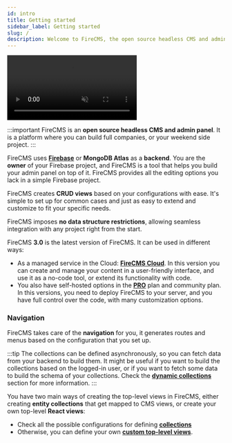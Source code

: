 ```yaml
---
id: intro
title: Getting started
sidebar_label: Getting started
slug: /
description: Welcome to FireCMS, the open source headless CMS and admin panel expertly crafted to empower developers. Built on Firebase, FireCMS guarantees full ownership of your project with an intuitive toolkit that streamlines the creation of your custom admin panel. Dive into FireCMS Cloud, the hosted version that offers a fully managed service, allowing you to create and manage your content in a user-friendly interface without writing a single line of code. Even in its hosted format, FireCMS remains flexible, granting you the freedom to upload your own code for bespoke properties, views, and more. From collection editing to user and role management, FireCMS is your all-in-one solution for a scalable and maintenance-free CMS experience, perfectly tailored to your Firestore project. Get started with FireCMS today and unlock the potential to elevate your content management to new heights.
---
```


<video class="intro_video" loop autoPlay muted>
    <source src="/img/full_screen_dark.mp4" type="video/mp4"/>
</video>

:::important
FireCMS is an **open source headless CMS and admin panel**. It is a platform where you can build full companies, or your weekend side project.
:::

FireCMS uses [**Firebase**](https://firebase.google.com/) or **MongoDB Atlas** as a **backend**. You are the **owner**
of your Firebase project, and FireCMS is a tool that helps you build your admin panel on top of it. FireCMS provides all
the editing options you lack in a simple Firebase project.

FireCMS creates **CRUD views** based on your configurations with ease. It's simple to set up for common cases and just
as easy to extend and customize to fit your specific needs.

FireCMS imposes **no data structure restrictions**, allowing seamless integration with any project right from the start.

FireCMS **3.0** is the latest version of FireCMS. It can be used in different ways:
- As a managed service in the Cloud: [**FireCMS Cloud**](https://app.firecms.co). In this version you can create and
manage your content in a user-friendly interface, and use it as a no-code tool, or extend its functionality with code.
- You also have self-hosted options in the [**PRO**](/pro) plan and community plan. In this versions, you need to deploy FireCMS to
your server, and you have full control over the code, with many customization options.

### Navigation

FireCMS takes care of the **navigation** for you, it generates routes and menus based on the configuration that you set
up.

:::tip
The collections can be defined asynchronously, so you can fetch data from your backend to build them. It might be
useful if you want to build the collections based on the logged-in user, or if you want to fetch some data to build
the schema of your collections. Check the [**dynamic collections**](./collections/dynamic_collections) section
for more information.
:::

You have two main ways of creating the top-level views in FireCMS, either creating **entity collections** that get
mapped to CMS views, or create your own top-level **React views**:
- Check all the possible configurations for defining [**collections**](./collections)
- Otherwise, you can define your own [**custom top-level views**](./custom_top_level_views.mdx).
